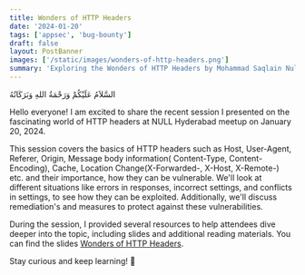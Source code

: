 ```yaml
---
title: Wonders of HTTP Headers
date: '2024-01-20'
tags: ['appsec', 'bug-bounty']
draft: false
layout: PostBanner
images: ['/static/images/wonders-of-http-headers.png']
summary: 'Exploring the Wonders of HTTP Headers by Mohammad Saqlain Null Hyderabad - Salesforce.'
---
```



السَّلاَمُ عَلَيْكُمْ وَرَحْمَةُ اللهِ وَبَرَكَاتُهُ

Hello everyone! I am excited to share the recent session I presented on the fascinating world of HTTP headers at NULL Hyderabad meetup on January 20, 2024.

This session covers the basics of HTTP headers such as Host, User-Agent, Referer, Origin, Message body information( Content-Type, Content-Encoding), Cache, Location Change(X-Forwarded-, X-Host, X-Remote-) etc. and their importance, how they can be vulnerable. We'll look at different situations like errors in responses, incorrect settings, and conflicts in settings, to see how they can be exploited. Additionally, we'll discuss remediation's and measures to protect against these vulnerabilities.

During the session, I provided several resources to help attendees dive deeper into the topic, including slides and additional reading materials. You can find the slides [Wonders of HTTP Headers](https://docs.google.com/presentation/d/1pR-_dNq9zAgMH1tJv6diPFqEYtNY3fopzJnaiiT-j6A/edit?usp=sharing).

Stay curious and keep learning! 🙌

